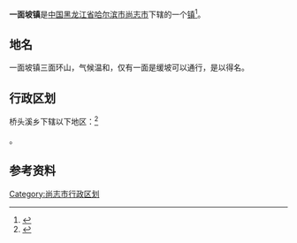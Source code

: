 {{中国乡级行政区
| 行政区全称 = 一面坡镇
| 上级行政区 = [[黑龙江省|黑龙江省]][[哈尔滨市|哈尔滨市]][[尚志市|尚志市]]
| 行政区类别 = [[镇|镇]]
| LowerDivisions = 11个行政村
| 行政区划代码 = 230183101
| 总面积 = 392平方公里
| 户籍人口 = 5.1万
| 常住人口 = 
| 行政区划 = 
| 官方网站 =
| 邮政编码 =150000
| 毗邻行政区 =
}}

'''一面坡镇'''是[[中国|中国]][[黑龙江省|黑龙江省]][[哈尔滨市|哈尔滨市]][[尚志市|尚志市]]下辖的一个[[镇|镇]]<ref>{{Cite web |url=http://www.chinaquhua.cn/heilongjiang/ |title=一面坡镇 |accessdate=2011-09-03 |archive-date=2011-08-22 |archive-url=https://web.archive.org/web/20110822123644/http://www.chinaquhua.cn/heilongjiang/ |dead-url=yes }}</ref>。

==地名==
一面坡镇三面环山，气候温和，仅有一面是缓坡可以通行，是以得名。

== 行政区划 ==

桥头溪乡下辖以下地区：<ref>{{PRC admin/ref sgc|23/01/83/101/000}}</ref>

{{PRC admin/children|23/01/83/101/000}}。

==参考资料==
{{reflist}}

{{尚志市行政区划}}

[[Category:尚志市行政区划|Category:尚志市行政区划]]